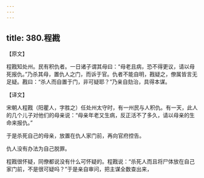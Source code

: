```yaml
---
---
---
```

title: 380.程戡
---



【原文】

程戡知处州。民有积仇者。一日诸子谓其母曰：“母老且病，恐不得更议，请以母死报仇。”乃杀其母，置仇人之门，而诉于官。仇者不能自明，戡疑之，僚属皆言无足疑。戡曰：“杀人而自置于门，非可疑耶？”乃亲自劾治，具得本谋。

【译文】

宋朝人程戡（阳瞿人，字胜之）任处州太守时，有一州民与人积仇。有一天，此人的几个儿子对他们的母亲说：“母亲年老又生病，反正活不了多久，请以母亲的生命来报仇。”

于是杀死自己的母亲，放置在仇人家门前，再向官府控告。

仇人没有办法为自己脱罪。

程戡很怀疑，同僚都说没有什么可怀疑的。程戡说：“杀死人而且将尸体放在自己家门前，不是很可疑吗？”于是亲自审问，把主谋全数查出来，